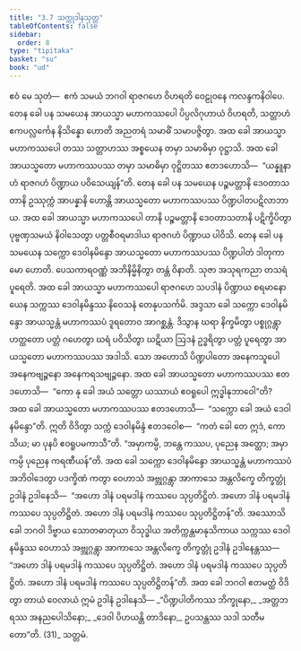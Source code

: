 ```yaml
---
title: "3.7 သက္ကုဒါနသုတ္တ"
tableOfContents: false
sidebar:
  order: 8
type: "tipitaka"
basket: "su"
book: "ud"
---
```



<DynamicBreadcrumb />

<Division number="27" book="ud">

<Paragraph number="210" book="ud">
ဧဝံ မေ သုတံ—  ဧကံ သမယံ ဘဂဝါ ရာဇဂဟေ ဝိဟရတိ ဝေဠုဝနေ ကလန္ဒကနိဝါပေ. တေန ခေါ ပန သမယေန အာယသ္မာ မဟာကဿပေါ ပိပ္ပလိဂုဟာယံ ဝိဟရတိ, သတ္တာဟံ ဧကပလ္လင်္ကေန နိသိန္နော ဟောတိ အညတရံ သမာဓိံ သမာပဇ္ဇိတွာ. အထ ခေါ အာယသ္မာ မဟာကဿပေါ တဿ သတ္တာဟဿ အစ္စယေန တမှာ သမာဓိမှာ ဝုဋ္ဌာသိ. အထ ခေါ အာယသ္မတော မဟာကဿပဿ တမှာ သမာဓိမှာ ဝုဋ္ဌိတဿ ဧတဒဟောသိ—  “ယန္နူနာဟံ ရာဇဂဟံ ပိဏ္ဍာယ ပဝိသေယျန်”တိ.
</Paragraph>

<Paragraph number="211" book="ud">
တေန ခေါ ပန သမယေန ပဉ္စမတ္တာနိ ဒေဝတာသတာနိ ဥဿုက္ကံ အာပန္နာနိ ဟောန္တိ အာယသ္မတော မဟာကဿပဿ ပိဏ္ဍပါတပဋိလာဘာယ. အထ ခေါ အာယသ္မာ မဟာကဿပေါ တာနိ ပဉ္စမတ္တာနိ ဒေဝတာသတာနိ ပဋိက္ခိပိတွာ ပုဗ္ဗဏှသမယံ နိဝါသေတွာ ပတ္တစီဝရမာဒါယ ရာဇဂဟံ ပိဏ္ဍာယ ပါဝိသိ.
</Paragraph>

<Paragraph number="212" book="ud">
တေန ခေါ ပန သမယေန သက္ကော ဒေဝါနမိန္ဒော အာယသ္မတော မဟာကဿပဿ ပိဏ္ဍပါတံ ဒါတုကာမော ဟောတိ. ပေသကာရဝဏ္ဏံ အဘိနိမ္မိနိတွာ တန္တံ ဝိနာတိ. သုဇာ အသုရကညာ တသရံ ပူရေတိ. အထ ခေါ အာယသ္မာ မဟာကဿပေါ ရာဇဂဟေ သပဒါနံ ပိဏ္ဍာယ စရမာနော ယေန သက္ကဿ ဒေဝါနမိန္ဒဿ နိဝေသနံ တေနုပသင်္ကမိ. အဒ္ဒသာ ခေါ သက္ကော ဒေဝါနမိန္ဒော အာယသ္မန္တံ မဟာကဿပံ ဒူရတောဝ အာဂစ္ဆန္တံ. ဒိသွာန ဃရာ နိက္ခမိတွာ ပစ္စုဂ္ဂန္တွာ ဟတ္ထတော ပတ္တံ ဂဟေတွာ ဃရံ ပဝိသိတွာ ဃဋိယာ ဩဒနံ ဥဒ္ဓရိတွာ ပတ္တံ ပူရေတွာ အာယသ္မတော မဟာကဿပဿ အဒါသိ. သော အဟောသိ ပိဏ္ဍပါတော အနေကသူပေါ အနေကဗျဉ္ဇနော အနေကရသဗျဉ္ဇနော. အထ ခေါ အာယသ္မတော မဟာကဿပဿ ဧတဒဟောသိ—  “ကော နု ခေါ အယံ သတ္တော ယဿာယံ ဧဝရူပေါ ဣဒ္ဓါနုဘာဝေါ”တိ? အထ ခေါ အာယသ္မတော မဟာကဿပဿ ဧတဒဟောသိ—  “သက္ကော ခေါ အယံ ဒေဝါနမိန္ဒော”တိ. ဣတိ ဝိဒိတွာ သက္ကံ ဒေဝါနမိန္ဒံ ဧတဒဝေါစ—  “ကတံ ခေါ တေ ဣဒံ, ကောသိယ; မာ ပုနပိ ဧဝရူပမကာသီ”တိ. “အမှာကမ္ပိ, ဘန္တေ ကဿပ, ပုညေန အတ္ထော; အမှာကမ္ပိ ပုညေန ကရဏီယန်”တိ.
</Paragraph>

<Paragraph number="213" book="ud">
အထ ခေါ သက္ကော ဒေဝါနမိန္ဒော အာယသ္မန္တံ မဟာကဿပံ အဘိဝါဒေတွာ ပဒက္ခိဏံ ကတွာ ဝေဟာသံ အဗ္ဘုဂ္ဂန္တွာ အာကာသေ အန္တလိက္ခေ တိက္ခတ္တုံ ဥဒါနံ ဥဒါနေသိ—  “အဟော ဒါနံ ပရမဒါနံ ကဿပေ သုပ္ပတိဋ္ဌိတံ. အဟော ဒါနံ ပရမဒါနံ ကဿပေ သုပ္ပတိဋ္ဌိတံ. အဟော ဒါနံ ပရမဒါနံ ကဿပေ သုပ္ပတိဋ္ဌိတန်”တိ. အဿောသိ ခေါ ဘဂဝါ ဒိဗ္ဗာယ သောတဓာတုယာ ဝိသုဒ္ဓါယ အတိက္ကန္တမာနုသိကာယ သက္ကဿ ဒေဝါနမိန္ဒဿ ဝေဟာသံ အဗ္ဘုဂ္ဂန္တွာ အာကာသေ အန္တလိက္ခေ တိက္ခတ္တုံ ဥဒါနံ ဥဒါနေန္တဿ—  “အဟော ဒါနံ ပရမဒါနံ ကဿပေ သုပ္ပတိဋ္ဌိတံ. အဟော ဒါနံ ပရမဒါနံ ကဿပေ သုပ္ပတိဋ္ဌိတံ. အဟော ဒါနံ ပရမဒါနံ ကဿပေ သုပ္ပတိဋ္ဌိတန်”တိ.
</Paragraph>

<Paragraph number="214" book="ud">
အထ ခေါ ဘဂဝါ ဧတမတ္ထံ ဝိဒိတွာ တာယံ ဝေလာယံ ဣမံ ဥဒါနံ ဥဒါနေသိ—
</Paragraph>

<Paragraph number="215" type="verses" book="ud">
_“ပိဏ္ဍပါတိကဿ ဘိက္ခုနော,_  
_အတ္တဘရဿ အနညပေါသိနော;_  
_ဒေဝါ ပိဟယန္တိ တာဒိနော,_  
ဥပသန္တဿ သဒါ သတီမတော”တိ. (31)_  


</Paragraph>
</Division>

<Paragraph number="216" type="center" book="ud">
သတ္တမံ.
</Paragraph>